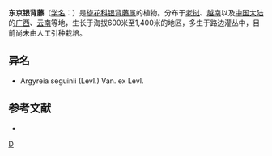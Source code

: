 {{Speciesbox
| genus = Argyreia
| species = pierreana
| authority = Bois
}}

'''东京银背藤'''（[[学名|学名]]：{{lang|la|''Argyreia pierreana''}}）是[[旋花科|旋花科]][[银背藤属|银背藤属]]的植物。分布于[[老挝|老挝]]、[[越南|越南]]以及[[中国大陆|中国大陆]]的[[广西|广西]]、[[云南|云南]]等地，生长于海拔600米至1,400米的地区，多生于路边灌丛中，目前尚未由人工引种栽培。

== 异名 ==
* Argyreia seguinii (Levl.) Van. ex Levl.

== 参考文献 ==
<div class="references-small">
* {{cite web| url =http://www.bioinfo.cn/db05/KmzwSpecies.php?action=view&id=5607| title =东京银背藤| work =《中国高等植物数据库全库》| publisher =中国科学院微生物研究所| author =昆明植物研究所| accessdate =2009-02-25| deadurl =yes| archiveurl =https://web.archive.org/web/20160305012438/http://www.bioinfo.cn/db05/KmzwSpecies.php?action=view&id=5607| archivedate =2016-03-05}}
</div>
{{Taxonbar|from=Q10869428}}

[[Category:银背藤属|D]]
